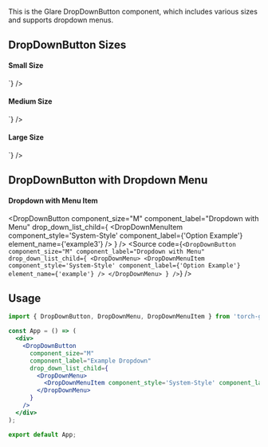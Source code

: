 

<Title>DropDownButton Component</Title>
<Meta of={DropDownButtonStories} />

This is the Glare DropDownButton component, which includes various sizes and supports dropdown menus.

## DropDownButton Sizes

#### Small Size
<DropDownButton component_size="S" component_label="Small Dropdown" />
<Source code={`<DropDownButton component_size="S" component_label="Small Dropdown" />
`} />

#### Medium Size
<DropDownButton component_size="M" component_label="Medium Dropdown" />
<Source code={`<DropDownButton component_size="M" component_label="Medium Dropdown" />
`} />

#### Large Size
<DropDownButton component_size="L" component_label="Large Dropdown" />
<Source code={`<DropDownButton component_size="L" component_label="Large Dropdown" />
`} />


## DropDownButton with Dropdown Menu

#### Dropdown with Menu Item
<DropDownButton component_size="M" component_label="Dropdown with Menu" drop_down_list_child={
    <DropDownMenu>
        <DropDownMenuItem component_style='System-Style' component_label={'Option Example'} element_name={'example3'} />
    </DropDownMenu>
} />
<Source code={`
<DropDownButton component_size="M" component_label="Dropdown with Menu" drop_down_list_child={
    <DropDownMenu>
        <DropDownMenuItem component_style='System-Style' component_label={'Option Example'} element_name={'example'} />
    </DropDownMenu>
} />
`} />

## Usage

```jsx
import { DropDownButton, DropDownMenu, DropDownMenuItem } from 'torch-glare';

const App = () => (
  <div>
    <DropDownButton
      component_size="M"
      component_label="Example Dropdown"
      drop_down_list_child={
        <DropDownMenu>
          <DropDownMenuItem component_style='System-Style' component_label={'Option Example'} element_name={'example'} />
        </DropDownMenu>
      }
    />
  </div>
);

export default App;
```